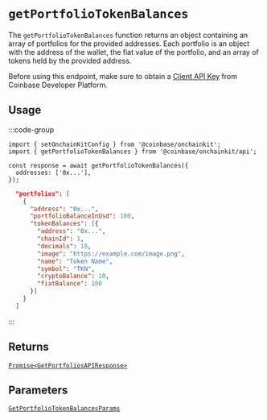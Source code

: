 # `getPortfolioTokenBalances`

The `getPortfolioTokenBalances` function returns an object containing an array of
portfolios for the provided addresses. Each portfolio is an object with the address
of the wallet, the fiat value of the portfolio, and an array of tokens held by the
provided address.

Before using this endpoint, make sure to obtain a [Client API Key](https://portal.cdp.coinbase.com/projects/api-keys/client-key)
from Coinbase Developer Platform.

## Usage

:::code-group

```tsx twoslash [code]
import { setOnchainKitConfig } from '@coinbase/onchainkit';
import { getPortfolioTokenBalances } from '@coinbase/onchainkit/api';

const response = await getPortfolioTokenBalances({
  addresses: ['0x...'],
});
```

```json [return value]
  "portfolios": [
    {
      "address": "0x...",
      "portfolioBalanceInUsd": 100,
      "tokenBalances": [{
        "address": "0x...",
        "chainId": 1,
        "decimals": 18,
        "image": "https://example.com/image.png",
        "name": "Token Name",
        "symbol": "TKN",
        "cryptoBalance": 10,
        "fiatBalance": 100
      }]
    }
  ]
```

:::

## Returns

[`Promise<GetPortfoliosAPIResponse>`](/api/types#getportfoliosapiresponse)

## Parameters

[`GetPortfolioTokenBalancesParams`](/api/types#getportfoliotokenbalancesparams)

